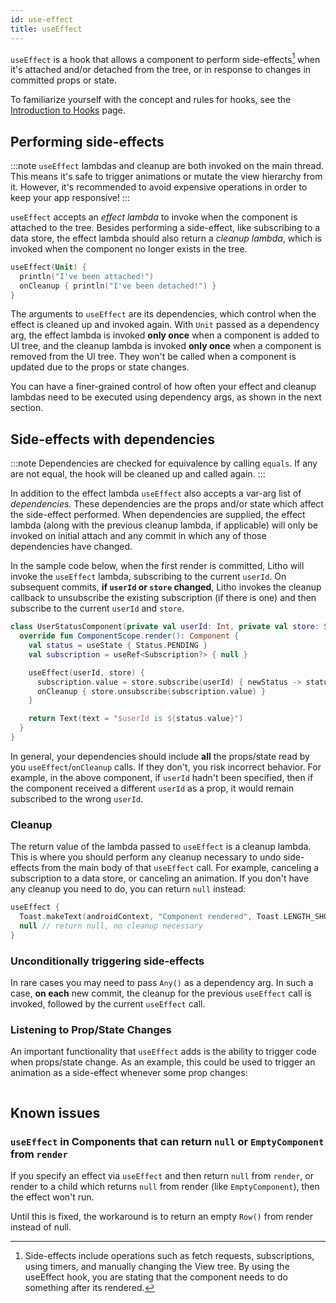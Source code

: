 ```yaml
---
id: use-effect
title: useEffect
---
```



`useEffect` is a hook that allows a component to perform side-effects[^1] when it's attached and/or detached from the tree, or in response to changes in committed props or state.

[^1]: Side-effects include operations such as fetch requests, subscriptions, using timers, and manually changing the View tree. By using the useEffect hook, you are stating that the component needs to do something after its rendered.

To familiarize yourself with the concept and rules for hooks, see the [Introduction to Hooks](hooks-intro.mdx) page.

## Performing side-effects

:::note
`useEffect` lambdas and cleanup are both invoked on the main thread. This means it's safe to trigger animations or mutate the view hierarchy from it. However, it's recommended to avoid expensive operations in order to keep your app responsive!
:::

`useEffect` accepts an *effect lambda* to invoke when the component is attached to the tree. Besides performing a side-effect, like subscribing to a data store, the effect lambda should also return a *cleanup lambda*, which is invoked when the component no longer exists in the tree.

```kotlin
useEffect(Unit) {
  println("I've been attached!")
  onCleanup { println("I've been detached!") }
}
```

The arguments to `useEffect` are its dependencies, which control when the effect is cleaned up and invoked again. With `Unit` passed as a dependency arg, the effect lambda is invoked **only once** when a component is added to UI tree, and the cleanup lambda is invoked **only once** when a component is removed from the UI tree. They won't be called when a component is updated due to the props or state changes.

You can have a finer-grained control of how often your effect and cleanup lambdas need to be executed using dependency args, as shown in the next section.

## Side-effects with dependencies

:::note
Dependencies are checked for equivalence by calling `equals`. If any are not equal, the hook will be cleaned up and called again.
:::

In addition to the effect lambda `useEffect` also accepts a var-arg list of *dependencies*. These dependencies are the props and/or state which affect the side-effect performed. When dependencies are supplied, the effect lambda (along with the previous cleanup lambda, if applicable) will only be invoked on initial attach and any commit in which any of those dependencies have changed.

In the sample code below, when the first render is committed, Litho will invoke the `useEffect` lambda, subscribing to the current `userId`. On subsequent commits, **if `userId` or `store` changed**, Litho invokes the cleanup callback to unsubscribe the existing subscription (if there is one) and then subscribe to the current `userId` and `store`.

```kotlin
class UserStatusComponent(private val userId: Int, private val store: StatusStore) : KComponent() {
  override fun ComponentScope.render(): Component {
    val status = useState { Status.PENDING }
    val subscription = useRef<Subscription?> { null }

    useEffect(userId, store) {
      subscription.value = store.subscribe(userId) { newStatus -> status.update(newStatus) }
      onCleanup { store.unsubscribe(subscription.value) }
    }

    return Text(text = "$userId is ${status.value}")
  }
}
```

In general, your dependencies should include **all** the props/state read by you `useEffect`/`onCleanup` calls. If they don't, you risk incorrect behavior. For example, in the above component, if `userId` hadn't been specified, then if the component received a different `userId` as a prop, it would remain subscribed to the wrong `userId`.

### Cleanup

The return value of the lambda passed to `useEffect` is a cleanup lambda. This is where you should perform any cleanup necessary to undo side-effects from the main body of that `useEffect` call. For example, canceling a subscription to a data store, or canceling an animation. If you don't have any cleanup you need to do, you can return `null` instead:

```kotlin
useEffect {
  Toast.makeText(androidContext, "Component rendered", Toast.LENGTH_SHORT).show()
  null // return null, no cleanup necessary
}
```

### Unconditionally triggering side-effects

In rare cases you may need to pass `Any()` as a dependency arg. In such a case, **on each** new commit, the cleanup for the previous `useEffect` call is invoked, followed by the current `useEffect` call.

### Listening to Prop/State Changes

An important functionality that `useEffect` adds is the ability to trigger code when props/state change. As an example, this could be used to trigger an animation as a side-effect whenever some prop changes:

```kotlin file=sample/src/main/java/com/facebook/samples/litho/kotlin/animations/animatedcounter/AnimatedCounter.kt start=start_example end=end_example
```

## Known issues

### `useEffect` in Components that can return `null` or `EmptyComponent` from `render`

If you specify an effect via `useEffect` and then return `null` from `render`, or render to a child which returns `null` from render (like `EmptyComponent`), then the effect won't run.

Until this is fixed, the workaround is to return an empty `Row()` from render instead of null.
